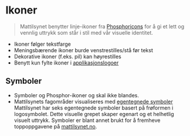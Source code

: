 
<Meta title="Identitet/Ikoner" />

# <ShapesIcon /> Ikoner

> Mattilsynet benytter linje-ikoner fra [Phosphoricons](https://phosphoricons.com/)
for å gi et lett og vennlig uttrykk som står i stil med vår visuelle identitet.

- Ikoner følger tekstfarge
- Meningsbærende ikoner burde venstrestilles/stå før tekst
- Dekorative ikoner (f.eks. pil) kan høyrestilles
- Benytt kun fylte ikoner i [applikasjonslogoer](?path=/docs/designsystem-logo--docs)

<Wide><Svgs path="@phosphor-icons" data-items="100" mode searchable="💡 Søk på engelsk" /></Wide>

## Symboler
- Symboler og Phosphor-ikoner og skal ikke blandes.
- Mattilsynets fagområder visualiseres med [egentegnede symboler](#egentegnede-ikoner)
Mattilsynet har seks egentegnede symboler basert på frøformen i logosymbolet.
Dette visuelle grepet skaper egenart og et helhetlig visuelt uttrykk.
Symboler er blant annet brukt for å fremheve toppoppgavene på [mattilsynet.no](https://www.mattilsynet.no).

<Svgs path="icons" mode />